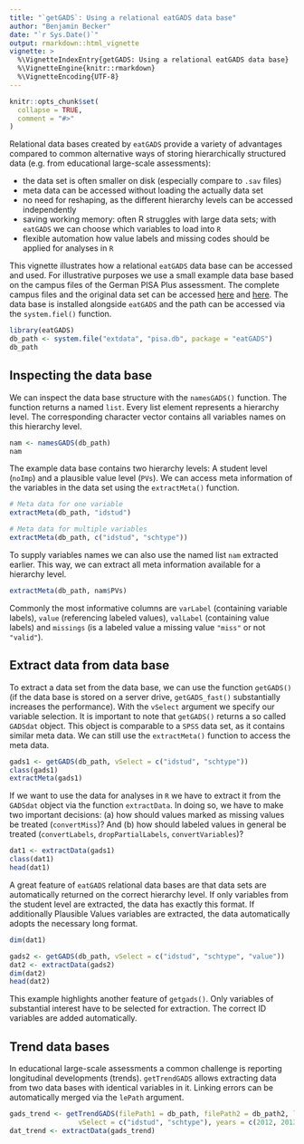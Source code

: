 ```yaml
---
title: "`getGADS`: Using a relational eatGADS data base"
author: "Benjamin Becker"
date: "`r Sys.Date()`"
output: rmarkdown::html_vignette
vignette: >
  %\VignetteIndexEntry{getGADS: Using a relational eatGADS data base}
  %\VignetteEngine{knitr::rmarkdown}
  %\VignetteEncoding{UTF-8}
---
```


```r
knitr::opts_chunk$set(
  collapse = TRUE,
  comment = "#>"
)
```

Relational data bases created by `eatGADS` provide a variety of advantages compared to common alternative ways of storing hierarchically structured data (e.g. from educational large-scale assessments):

* the data set is often smaller on disk (especially compare to `.sav` files)
* meta data can be accessed without loading the actually data set
* no need for reshaping, as the different hierarchy levels can be accessed independently
* saving working memory: often R struggles with large data sets; with `eatGADS` we can choose which variables to load into `R`
* flexible automation how value labels and missing codes should be applied for analyses in `R`

This vignette illustrates how a relational `eatGADS` data base can be accessed and used. For illustrative purposes we use a small example data base based on the campus files of the German PISA Plus assessment. The complete campus files and the original data set can be accessed [here](https://www.iqb.hu-berlin.de/fdz/Datenzugang/CF-Antrag/AntragsformularCF) and [here](https://www.iqb.hu-berlin.de/fdz/Datenzugang/SUF-Antrag). The data base is installed alongside `eatGADS` and the path can be accessed via the `system.fiel()` function.

```r
library(eatGADS)
db_path <- system.file("extdata", "pisa.db", package = "eatGADS")
db_path
```

## Inspecting the data base
We can inspect the data base structure with the `namesGADS()` function. The function returns a named `list`. Every list element represents a hierarchy level. The corresponding character vector contains all variables names on this hierarchy level. 

```r
nam <- namesGADS(db_path)
nam
```

The example data base contains two hierarchy levels: A student level (`noImp`) and a plausible value level (`PVs`). We can access meta information of the variables in the data set using the `extractMeta()` function. 

```r
# Meta data for one variable
extractMeta(db_path, "idstud")

# Meta data for multiple variables
extractMeta(db_path, c("idstud", "schtype"))
```

To supply variables names we can also use the named list `nam` extracted earlier. This way, we can extract all meta information available for a hierarchy level.

```r
extractMeta(db_path, nam$PVs)
```

Commonly the most informative columns are `varLabel` (containing variable labels), `value` (referencing labeled values), `valLabel` (containing value labels) and `missings` (is a labeled value a missing value `"miss"` or not `"valid"`).  

## Extract data from data base

To extract a data set from the data base, we can use the function `getGADS()` (if the data base is stored on a server drive, `getGADS_fast()` substantially increases the performance). With the `vSelect` argument we specify our variable selection. It is important to note that `getGADS()` returns a so called `GADSdat` object. This object is comparable to a `SPSS` data set, as it contains similar meta data. We can still use the `extractMeta()` function to access the meta data.     

```r
gads1 <- getGADS(db_path, vSelect = c("idstud", "schtype"))
class(gads1)
extractMeta(gads1)
```

If we want to use the data for analyses in `R` we have to extract it from the `GADSdat` object via the function `extractData`. In doing so, we have to make two important decisions: (a) how should values marked as missing values be treated (`convertMiss`)? And (b) how should labeled values in general be treated (`convertLabels`, `dropPartialLabels`, `convertVariables`)? 

```r
dat1 <- extractData(gads1)
class(dat1)
head(dat1)
```

A great feature of `eatGADS` relational data bases are that data sets are automatically returned on the correct hierarchy level. If only variables from the student level are extracted, the data has exactly this format. If additionally Plausible Values variables are extracted, the data automatically adopts the necessary long format.

```r
dim(dat1)

gads2 <- getGADS(db_path, vSelect = c("idstud", "schtype", "value"))
dat2 <- extractData(gads2)
dim(dat2)
head(dat2)
```

This example highlights another feature of `getgads()`. Only variables of substantial interest have to be selected for extraction. The correct ID variables are added automatically.

## Trend data bases

In educational large-scale assessments a common challenge is reporting longitudinal developments (trends). `getTrendGADS` allows extracting data from two data bases with identical variables in it. Linking errors can be automatically merged via the `lePath` argument.

```r
gads_trend <- getTrendGADS(filePath1 = db_path, filePath2 = db_path2, lePath = le_path,
                 vSelect = c("idstud", "schtype"), years = c(2012, 2013), fast = FALSE)
dat_trend <- extractData(gads_trend)
```






